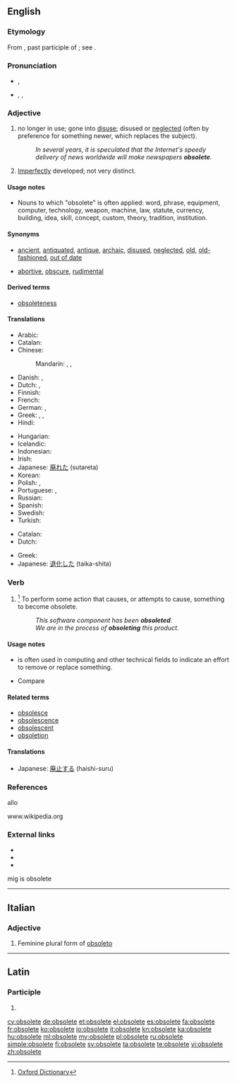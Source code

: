 ==English==

===Etymology===
From {{etyl|la}} {{term|obsoletus||worn out, gone out of use}}, past participle of {{term|obsolescere||to wear out, fall into disuse, grow old, decay}}; see {{term|obsolesce}}.

===Pronunciation===
* {{a|UK}} {{IPA|/ˈɒbsəliːt/}}, {{X-SAMPA|/'Qbs@li:t/}}
* {{a|US}} {{enPR|äbʹsəlēt}}, {{IPA|/ˈɑbsəliːt/}}, {{X-SAMPA|/'Abs@li:t/}}

===Adjective===
{{en-adj}}

# {{context|of words, equipment, etc.}} no longer in use; gone into [[disuse]]; disused or [[neglect]]ed (often by preference for something newer, which replaces the subject).
#: ''In several years, it is speculated that the Internet's speedy delivery of news worldwide will make newspapers '''obsolete'''.''
# {{biology}} [[imperfect|Imperfectly]] developed; not very distinct.

====Usage notes====
* Nouns to which "obsolete" is often applied: word, phrase, equipment, computer, technology, weapon, machine, law, statute, currency, building, idea,  skill, concept, custom, theory, tradition, institution.

====Synonyms====
* {{sense|no longer in use}} [[ancient]], [[antiquated]], [[antique]], [[archaic]], [[disused]], [[neglected]], [[old]], [[old-fashioned]], [[out of date]]
* {{sense|in biology: imperfectly developed}} [[abortive]], [[obscure]], [[rudimental]]

====Derived terms====
* [[obsoleteness]]

====Translations====
{{trans-top|no longer in use}}
* Arabic: {{t|ar|عفا عليها الزمن}}
* Catalan: {{t|ca|obsolet}}
* Chinese:
*: Mandarin: {{t|zh|淘汰|tr=táotài|sc=Hani}}, {{t|zh|过时|tr=guòshí|sc=Hani}}, {{t|zh|废弃|tr=fèiqì|sc=Hani}}
* Danish: {{t|da|gået af brug}}, {{t|da|forældet}}
* Dutch: {{t+|nl|verouderd}}, {{t+|nl|achterhaald}}
* Finnish: {{t-|fi|vanhentunut}}
* French: {{t+|fr|obsolète}}
* German: {{t+|de|veraltet}}, {{t+|de|obsolet}}
* Greek: {{t+|el|απαρχαιωμένος|m|tr=aparchaioménos}}, {{t|el|ξεπερασμένος|m|tr=xeperasménos}}, {{t|el|παρωχημένος|m|tr=parochiménos|sc=Grek}}
* Hindi: {{t|hi|अप्रचलित|tr=apracalita|xs=Hindi}}
{{trans-mid}}
* Hungarian: {{t+|hu|elavult}}
* Icelandic: {{t-|is|úreltur|m}}
* Indonesian: {{t-|id|usang|xs=Indonesian}}
* Irish: {{t|ga|seanchaite}}
* Japanese: [[廃れた]] (sutareta)
* Korean: {{t|ko|폐어|tr=pe-eo|sc=Hang}}
* Polish: {{t+|pl|przestarzały}},  {{t|pl|zdezaktualizowany}}
* Portuguese: {{t+|pt|obsoleto|m}}, {{t-|pt|obsoleta|f}}
* Russian: {{t|ru|устаревший|tr=ustarévšij}}
* Spanish: {{t+|es|obsoleto}}
* Swedish: {{t|sv|förlegad}}
* Turkish: {{t+|tr|eskimiş}}
{{trans-bottom}}

{{trans-top|in biology: imperfectly developed}}
* Catalan: {{t|ca|rudimentari}}
* Dutch: {{t|nl|rudimentair}}
{{trans-mid}}
* Greek: {{t|el|υποτυπώδης|m|f|tr=ypotypódis|sc=Grek}}
* Japanese: [[退化した]] (taika-shita)
{{trans-bottom}}

===Verb===
{{en-verb|obsolet|ing}}

# {{US}}<ref>[http://oxforddictionaries.com/definition/obsolete Oxford Dictionary]</ref> To perform some action that causes, or attempts to cause, something to become obsolete.
#: ''This software component has been '''obsoleted'''.''
#: ''We are in the process of '''obsoleting''' this product.''

====Usage notes====
* {{term|obsolete|To obsolete}} is often used in computing and other technical fields to indicate an effort to remove or replace something.
* Compare {{term|deprecated||no longer considered correct usage}}

====Related terms====
* [[obsolesce]]
* [[obsolescence]]
* [[obsolescent]]
* [[obsoletion]]

====Translations====
{{trans-top|to perform some action that causes something to become obsolete}}
* Japanese: [[廃止する]] (haishi-suru)
{{trans-mid}}
{{trans-bottom}}

===References===allo
<references/>
www.wikipedia.org

===External links===
* {{R:Webster 1913}}
* {{R:Century 1911}}
* {{R:OneLook}}
mig is obsolete


----

==Italian==

===Adjective===
{{head|it|adjective form|g={{f|p}}|feminine plural form of|obsoleto}}

# Feminine plural form of [[obsoleto]]

----

==Latin==

===Participle===
{{la-part-form|obsolēte}}

# {{inflection of|obsoletus|obsolētus|voc|m|s|lang=la}}

[[cy:obsolete]]
[[de:obsolete]]
[[et:obsolete]]
[[el:obsolete]]
[[es:obsolete]]
[[fa:obsolete]]
[[fr:obsolete]]
[[ko:obsolete]]
[[io:obsolete]]
[[it:obsolete]]
[[kn:obsolete]]
[[ka:obsolete]]
[[hu:obsolete]]
[[ml:obsolete]]
[[my:obsolete]]
[[pl:obsolete]]
[[ru:obsolete]]
[[simple:obsolete]]
[[fi:obsolete]]
[[sv:obsolete]]
[[ta:obsolete]]
[[te:obsolete]]
[[vi:obsolete]]
[[zh:obsolete]]